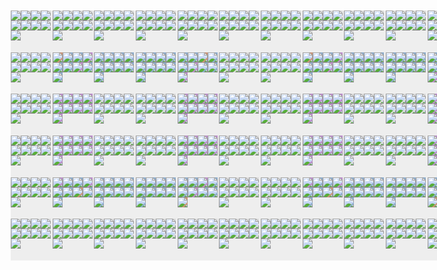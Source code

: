 
```{=html}
<div style="display:flex; flex-direction:row; justify-content: space-around; margin:50px;">
        <div style="display:flex; flex-direction:column; align-items:center;">
    <div style="
    width: 400px;
    aspect-ratio:1;
    margin: 0;
    margin-left:auto;
    margin-right:auto;
    grid-template-columns: 1fr 1fr 1fr 1fr 1fr 1fr ;
    display: grid;
    position:relative;
    background: #eee;" data-id="pushbox"><div class='bb' ><img src='res/tl.png' style='background: #ddd;' class='arrow atl ina' /><img src='res/tt.png' style='background: #ddd;' class='arrow att ina' /><img src='res/tr.png' style='background: #ddd;' class='arrow atr ina' /><img src='res/ll.png' style='background: #ddd;' class='arrow all ina' /><img src='res/dt.png' style='background: #ddd;' class='arrow adt ina' /><img src='res/rr.png' style='background: #ddd;' class='arrow arr ina' /><img src='res/bl.png' style='background: #ddd;' class='arrow abl ina' /><img src='res/bb.png' style='background: #ddd;' class='arrow abb ina' /><img src='res/br.png' style='background: #ddd;' class='arrow abr ina' /></div><div class='bb' ><img src='res/tl.png' style='background: #ddd;' class='arrow atl ina' /><img src='res/tt.png' style='background: #ddd;' class='arrow att ina' /><img src='res/tr.png' style='background: #ddd;' class='arrow atr ina' /><img src='res/ll.png' style='background: #ddd;' class='arrow all ina' /><img src='res/dt.png' style='background: #ddd;' class='arrow adt ina' /><img src='res/rr.png' style='background: #ddd;' class='arrow arr ina' /><img src='res/bl.png' style='background: #ddd;' class='arrow abl ina' /><img src='res/bb.png' style='background: #ddd;' class='arrow abb ina' /><img src='res/br.png' style='background: #ddd;' class='arrow abr ina' /></div><div class='bb' ><img src='res/tl.png' style='background: #ddd;' class='arrow atl ina' /><img src='res/tt.png' style='background: #ddd;' class='arrow att ina' /><img src='res/tr.png' style='background: #ddd;' class='arrow atr ina' /><img src='res/ll.png' style='background: #ddd;' class='arrow all ina' /><img src='res/dt.png' style='background: #ddd;' class='arrow adt ina' /><img src='res/rr.png' style='background: #ddd;' class='arrow arr ina' /><img src='res/bl.png' style='background: #ddd;' class='arrow abl ina' /><img src='res/bb.png' style='background: #ddd;' class='arrow abb ina' /><img src='res/br.png' style='background: #ddd;' class='arrow abr ina' /></div><div class='bb' ><img src='res/tl.png' style='background: #ddd;' class='arrow atl ina' /><img src='res/tt.png' style='background: #ddd;' class='arrow att ina' /><img src='res/tr.png' style='background: #ddd;' class='arrow atr ina' /><img src='res/ll.png' style='background: #ddd;' class='arrow all ina' /><img src='res/dt.png' style='background: #ddd;' class='arrow adt ina' /><img src='res/rr.png' style='background: #ddd;' class='arrow arr ina' /><img src='res/bl.png' style='background: #ddd;' class='arrow abl ina' /><img src='res/bb.png' style='background: #ddd;' class='arrow abb ina' /><img src='res/br.png' style='background: #ddd;' class='arrow abr ina' /></div><div class='bb' ><img src='res/tl.png' style='background: #ddd;' class='arrow atl ina' /><img src='res/tt.png' style='background: #ddd;' class='arrow att ina' /><img src='res/tr.png' style='background: #ddd;' class='arrow atr ina' /><img src='res/ll.png' style='background: #ddd;' class='arrow all ina' /><img src='res/dt.png' style='background: #ddd;' class='arrow adt ina' /><img src='res/rr.png' style='background: #ddd;' class='arrow arr ina' /><img src='res/bl.png' style='background: #ddd;' class='arrow abl ina' /><img src='res/bb.png' style='background: #ddd;' class='arrow abb ina' /><img src='res/br.png' style='background: #ddd;' class='arrow abr ina' /></div><div class='bb' ><img src='res/tl.png' style='background: #ddd;' class='arrow atl ina' /><img src='res/tt.png' style='background: #ddd;' class='arrow att ina' /><img src='res/tr.png' style='background: #ddd;' class='arrow atr ina' /><img src='res/ll.png' style='background: #ddd;' class='arrow all ina' /><img src='res/dt.png' style='background: #ddd;' class='arrow adt ina' /><img src='res/rr.png' style='background: #ddd;' class='arrow arr ina' /><img src='res/bl.png' style='background: #ddd;' class='arrow abl ina' /><img src='res/bb.png' style='background: #ddd;' class='arrow abb ina' /><img src='res/br.png' style='background: #ddd;' class='arrow abr ina' /></div><div class='bb' ><img src='res/tl.png' style='background: #ddd;' class='arrow atl ina' /><img src='res/tt.png' style='background: #ddd;' class='arrow att ina' /><img src='res/tr.png' style='background: #ddd;' class='arrow atr ina' /><img src='res/ll.png' style='background: #ddd;' class='arrow all ina' /><img src='res/dt.png' style='background: #ddd;' class='arrow adt ina' /><img src='res/rr.png' style='background: #ddd;' class='arrow arr ina' /><img src='res/bl.png' style='background: #ddd;' class='arrow abl ina' /><img src='res/bb.png' style='background: #ddd;' class='arrow abb ina' /><img src='res/br.png' style='background: #ddd;' class='arrow abr ina' /></div><div class='bb' ><img src='res/tl.png' style='background: #cc967a;' class='arrow atl ' data-id='tFalsetl1'/><img src='res/tt.png' style='background: #8fadcc;' class='arrow att ' data-id='tFalsett1'/><img src='res/tr.png' style='background: #8fadcc;' class='arrow atr ' data-id='tFalsetr1'/><img src='res/ll.png' style='background: #bd8fcc;' class='arrow all ' data-id='Falsell1'/><img src='res/dt.png' style='background: #8fadcc;' class='arrow adt ina' /><img src='res/rr.png' style='background: #8fadcc;' class='arrow arr ina' /><img src='res/bl.png' style='background: #bd8fcc;' class='arrow abl ' data-id='Falsebl1'/><img src='res/bb.png' style='background: #8fadcc;' class='arrow abb ina' /><img src='res/br.png' style='background: #8fadcc;' class='arrow abr ina' /></div><div class='bb' ><img src='res/tl.png' style='background: #8fadcc;' class='arrow atl ' data-id='tFalsetl2'/><img src='res/tt.png' style='background: #8fadcc;' class='arrow att ' data-id='tFalsett2'/><img src='res/tr.png' style='background: #8fadcc;' class='arrow atr ' data-id='tFalsetr2'/><img src='res/ll.png' style='background: #8fadcc;' class='arrow all ina' /><img src='res/dt.png' style='background: #8fadcc;' class='arrow adt ina' /><img src='res/rr.png' style='background: #8fadcc;' class='arrow arr ina' /><img src='res/bl.png' style='background: #8fadcc;' class='arrow abl ina' /><img src='res/bb.png' style='background: #8fadcc;' class='arrow abb ina' /><img src='res/br.png' style='background: #8fadcc;' class='arrow abr ina' /></div><div class='bb' ><img src='res/tl.png' style='background: #8fadcc;' class='arrow atl ' data-id='tFalsetl3'/><img src='res/tt.png' style='background: #8fadcc;' class='arrow att ' data-id='tFalsett3'/><img src='res/tr.png' style='background: #8fadcc;' class='arrow atr ' data-id='tFalsetr3'/><img src='res/ll.png' style='background: #8fadcc;' class='arrow all ina' /><img src='res/dt.png' style='background: #8fadcc;' class='arrow adt ina' /><img src='res/rr.png' style='background: #8fadcc;' class='arrow arr ina' /><img src='res/bl.png' style='background: #8fadcc;' class='arrow abl ina' /><img src='res/bb.png' style='background: #8fadcc;' class='arrow abb ina' /><img src='res/br.png' style='background: #8fadcc;' class='arrow abr ina' /></div><div class='bb' ><img src='res/tl.png' style='background: #8fadcc;' class='arrow atl ' data-id='tFalsetl4'/><img src='res/tt.png' style='background: #8fadcc;' class='arrow att ' data-id='tFalsett4'/><img src='res/tr.png' style='background: #cc967a;' class='arrow atr ' data-id='tFalsetr4'/><img src='res/ll.png' style='background: #8fadcc;' class='arrow all ina' /><img src='res/dt.png' style='background: #8fadcc;' class='arrow adt ina' /><img src='res/rr.png' style='background: #bd8fcc;' class='arrow arr ' data-id='Falserr1'/><img src='res/bl.png' style='background: #8fadcc;' class='arrow abl ina' /><img src='res/bb.png' style='background: #8fadcc;' class='arrow abb ina' /><img src='res/br.png' style='background: #bd8fcc;' class='arrow abr ' data-id='Falsebr1'/></div><div class='bb' ><img src='res/tl.png' style='background: #ddd;' class='arrow atl ina' /><img src='res/tt.png' style='background: #ddd;' class='arrow att ina' /><img src='res/tr.png' style='background: #ddd;' class='arrow atr ina' /><img src='res/ll.png' style='background: #ddd;' class='arrow all ina' /><img src='res/dt.png' style='background: #ddd;' class='arrow adt ina' /><img src='res/rr.png' style='background: #ddd;' class='arrow arr ina' /><img src='res/bl.png' style='background: #ddd;' class='arrow abl ina' /><img src='res/bb.png' style='background: #ddd;' class='arrow abb ina' /><img src='res/br.png' style='background: #ddd;' class='arrow abr ina' /></div><div class='bb' ><img src='res/tl.png' style='background: #ddd;' class='arrow atl ina' /><img src='res/tt.png' style='background: #ddd;' class='arrow att ina' /><img src='res/tr.png' style='background: #ddd;' class='arrow atr ina' /><img src='res/ll.png' style='background: #ddd;' class='arrow all ina' /><img src='res/dt.png' style='background: #ddd;' class='arrow adt ina' /><img src='res/rr.png' style='background: #ddd;' class='arrow arr ina' /><img src='res/bl.png' style='background: #ddd;' class='arrow abl ina' /><img src='res/bb.png' style='background: #ddd;' class='arrow abb ina' /><img src='res/br.png' style='background: #ddd;' class='arrow abr ina' /></div><div class='bb' ><img src='res/tl.png' style='background: #bd8fcc;' class='arrow atl ' data-id='Falsetl2'/><img src='res/tt.png' style='background: #bd8fcc;' class='arrow att ina' /><img src='res/tr.png' style='background: #bd8fcc;' class='arrow atr ina' /><img src='res/ll.png' style='background: #bd8fcc;' class='arrow all ' data-id='Falsell2'/><img src='res/dt.png' style='background: #bd8fcc;' class='arrow adt ina' /><img src='res/rr.png' style='background: #bd8fcc;' class='arrow arr ina' /><img src='res/bl.png' style='background: #bd8fcc;' class='arrow abl ' data-id='Falsebl2'/><img src='res/bb.png' style='background: #bd8fcc;' class='arrow abb ina' /><img src='res/br.png' style='background: #bd8fcc;' class='arrow abr ina' /></div><div class='bb' ><img src='res/tl.png' style='background: #ddd;' class='arrow atl ina' /><img src='res/tt.png' style='background: #ddd;' class='arrow att ina' /><img src='res/tr.png' style='background: #ddd;' class='arrow atr ina' /><img src='res/ll.png' style='background: #ddd;' class='arrow all ina' /><img src='res/dt.png' style='background: #ddd;' class='arrow adt ina' /><img src='res/rr.png' style='background: #ddd;' class='arrow arr ina' /><img src='res/bl.png' style='background: #ddd;' class='arrow abl ina' /><img src='res/bb.png' style='background: #ddd;' class='arrow abb ina' /><img src='res/br.png' style='background: #ddd;' class='arrow abr ina' /></div><div class='bb' ><img src='res/tl.png' style='background: #ddd;' class='arrow atl ina' /><img src='res/tt.png' style='background: #ddd;' class='arrow att ina' /><img src='res/tr.png' style='background: #ddd;' class='arrow atr ina' /><img src='res/ll.png' style='background: #ddd;' class='arrow all ina' /><img src='res/dt.png' style='background: #ddd;' class='arrow adt ina' /><img src='res/rr.png' style='background: #ddd;' class='arrow arr ina' /><img src='res/bl.png' style='background: #ddd;' class='arrow abl ina' /><img src='res/bb.png' style='background: #ddd;' class='arrow abb ina' /><img src='res/br.png' style='background: #ddd;' class='arrow abr ina' /></div><div class='bb' ><img src='res/tl.png' style='background: #bd8fcc;' class='arrow atl ina' /><img src='res/tt.png' style='background: #bd8fcc;' class='arrow att ina' /><img src='res/tr.png' style='background: #bd8fcc;' class='arrow atr ' data-id='Falsetr2'/><img src='res/ll.png' style='background: #bd8fcc;' class='arrow all ina' /><img src='res/dt.png' style='background: #bd8fcc;' class='arrow adt ina' /><img src='res/rr.png' style='background: #bd8fcc;' class='arrow arr ' data-id='Falserr2'/><img src='res/bl.png' style='background: #bd8fcc;' class='arrow abl ina' /><img src='res/bb.png' style='background: #bd8fcc;' class='arrow abb ina' /><img src='res/br.png' style='background: #bd8fcc;' class='arrow abr ' data-id='Falsebr2'/></div><div class='bb' ><img src='res/tl.png' style='background: #ddd;' class='arrow atl ina' /><img src='res/tt.png' style='background: #ddd;' class='arrow att ina' /><img src='res/tr.png' style='background: #ddd;' class='arrow atr ina' /><img src='res/ll.png' style='background: #ddd;' class='arrow all ina' /><img src='res/dt.png' style='background: #ddd;' class='arrow adt ina' /><img src='res/rr.png' style='background: #ddd;' class='arrow arr ina' /><img src='res/bl.png' style='background: #ddd;' class='arrow abl ina' /><img src='res/bb.png' style='background: #ddd;' class='arrow abb ina' /><img src='res/br.png' style='background: #ddd;' class='arrow abr ina' /></div><div class='bb' ><img src='res/tl.png' style='background: #ddd;' class='arrow atl ina' /><img src='res/tt.png' style='background: #ddd;' class='arrow att ina' /><img src='res/tr.png' style='background: #ddd;' class='arrow atr ina' /><img src='res/ll.png' style='background: #ddd;' class='arrow all ina' /><img src='res/dt.png' style='background: #ddd;' class='arrow adt ina' /><img src='res/rr.png' style='background: #ddd;' class='arrow arr ina' /><img src='res/bl.png' style='background: #ddd;' class='arrow abl ina' /><img src='res/bb.png' style='background: #ddd;' class='arrow abb ina' /><img src='res/br.png' style='background: #ddd;' class='arrow abr ina' /></div><div class='bb' ><img src='res/tl.png' style='background: #bd8fcc;' class='arrow atl ' data-id='Falsetl3'/><img src='res/tt.png' style='background: #bd8fcc;' class='arrow att ina' /><img src='res/tr.png' style='background: #bd8fcc;' class='arrow atr ina' /><img src='res/ll.png' style='background: #bd8fcc;' class='arrow all ' data-id='Falsell3'/><img src='res/dt.png' style='background: #bd8fcc;' class='arrow adt ina' /><img src='res/rr.png' style='background: #bd8fcc;' class='arrow arr ina' /><img src='res/bl.png' style='background: #bd8fcc;' class='arrow abl ' data-id='Falsebl3'/><img src='res/bb.png' style='background: #bd8fcc;' class='arrow abb ina' /><img src='res/br.png' style='background: #bd8fcc;' class='arrow abr ina' /></div><div class='bb' ><img src='res/tl.png' style='background: #ddd;' class='arrow atl ina' /><img src='res/tt.png' style='background: #ddd;' class='arrow att ina' /><img src='res/tr.png' style='background: #ddd;' class='arrow atr ina' /><img src='res/ll.png' style='background: #ddd;' class='arrow all ina' /><img src='res/dt.png' style='background: #ddd;' class='arrow adt ina' /><img src='res/rr.png' style='background: #ddd;' class='arrow arr ina' /><img src='res/bl.png' style='background: #ddd;' class='arrow abl ina' /><img src='res/bb.png' style='background: #ddd;' class='arrow abb ina' /><img src='res/br.png' style='background: #ddd;' class='arrow abr ina' /></div><div class='bb' ><img src='res/tl.png' style='background: #ddd;' class='arrow atl ina' /><img src='res/tt.png' style='background: #ddd;' class='arrow att ina' /><img src='res/tr.png' style='background: #ddd;' class='arrow atr ina' /><img src='res/ll.png' style='background: #ddd;' class='arrow all ina' /><img src='res/dt.png' style='background: #ddd;' class='arrow adt ina' /><img src='res/rr.png' style='background: #ddd;' class='arrow arr ina' /><img src='res/bl.png' style='background: #ddd;' class='arrow abl ina' /><img src='res/bb.png' style='background: #ddd;' class='arrow abb ina' /><img src='res/br.png' style='background: #ddd;' class='arrow abr ina' /></div><div class='bb' ><img src='res/tl.png' style='background: #bd8fcc;' class='arrow atl ina' /><img src='res/tt.png' style='background: #bd8fcc;' class='arrow att ina' /><img src='res/tr.png' style='background: #bd8fcc;' class='arrow atr ' data-id='Falsetr3'/><img src='res/ll.png' style='background: #bd8fcc;' class='arrow all ina' /><img src='res/dt.png' style='background: #bd8fcc;' class='arrow adt ina' /><img src='res/rr.png' style='background: #bd8fcc;' class='arrow arr ' data-id='Falserr3'/><img src='res/bl.png' style='background: #bd8fcc;' class='arrow abl ina' /><img src='res/bb.png' style='background: #bd8fcc;' class='arrow abb ina' /><img src='res/br.png' style='background: #bd8fcc;' class='arrow abr ' data-id='Falsebr3'/></div><div class='bb' ><img src='res/tl.png' style='background: #ddd;' class='arrow atl ina' /><img src='res/tt.png' style='background: #ddd;' class='arrow att ina' /><img src='res/tr.png' style='background: #ddd;' class='arrow atr ina' /><img src='res/ll.png' style='background: #ddd;' class='arrow all ina' /><img src='res/dt.png' style='background: #ddd;' class='arrow adt ina' /><img src='res/rr.png' style='background: #ddd;' class='arrow arr ina' /><img src='res/bl.png' style='background: #ddd;' class='arrow abl ina' /><img src='res/bb.png' style='background: #ddd;' class='arrow abb ina' /><img src='res/br.png' style='background: #ddd;' class='arrow abr ina' /></div><div class='bb' ><img src='res/tl.png' style='background: #ddd;' class='arrow atl ina' /><img src='res/tt.png' style='background: #ddd;' class='arrow att ina' /><img src='res/tr.png' style='background: #ddd;' class='arrow atr ina' /><img src='res/ll.png' style='background: #ddd;' class='arrow all ina' /><img src='res/dt.png' style='background: #ddd;' class='arrow adt ina' /><img src='res/rr.png' style='background: #ddd;' class='arrow arr ina' /><img src='res/bl.png' style='background: #ddd;' class='arrow abl ina' /><img src='res/bb.png' style='background: #ddd;' class='arrow abb ina' /><img src='res/br.png' style='background: #ddd;' class='arrow abr ina' /></div><div class='bb' ><img src='res/tl.png' style='background: #bd8fcc;' class='arrow atl ' data-id='Falsetl4'/><img src='res/tt.png' style='background: #8fadcc;' class='arrow att ina' /><img src='res/tr.png' style='background: #8fadcc;' class='arrow atr ina' /><img src='res/ll.png' style='background: #bd8fcc;' class='arrow all ' data-id='Falsell4'/><img src='res/dt.png' style='background: #8fadcc;' class='arrow adt ina' /><img src='res/rr.png' style='background: #8fadcc;' class='arrow arr ina' /><img src='res/bl.png' style='background: #cc967a;' class='arrow abl ' data-id='bFalsebl1'/><img src='res/bb.png' style='background: #8fadcc;' class='arrow abb ' data-id='bFalsebb1'/><img src='res/br.png' style='background: #8fadcc;' class='arrow abr ' data-id='bFalsebr1'/></div><div class='bb' ><img src='res/tl.png' style='background: #8fadcc;' class='arrow atl ina' /><img src='res/tt.png' style='background: #8fadcc;' class='arrow att ina' /><img src='res/tr.png' style='background: #8fadcc;' class='arrow atr ina' /><img src='res/ll.png' style='background: #8fadcc;' class='arrow all ina' /><img src='res/dt.png' style='background: #8fadcc;' class='arrow adt ina' /><img src='res/rr.png' style='background: #8fadcc;' class='arrow arr ina' /><img src='res/bl.png' style='background: #8fadcc;' class='arrow abl ' data-id='bFalsebl2'/><img src='res/bb.png' style='background: #8fadcc;' class='arrow abb ' data-id='bFalsebb2'/><img src='res/br.png' style='background: #8fadcc;' class='arrow abr ' data-id='bFalsebr2'/></div><div class='bb' ><img src='res/tl.png' style='background: #8fadcc;' class='arrow atl ina' /><img src='res/tt.png' style='background: #8fadcc;' class='arrow att ina' /><img src='res/tr.png' style='background: #8fadcc;' class='arrow atr ina' /><img src='res/ll.png' style='background: #8fadcc;' class='arrow all ina' /><img src='res/dt.png' style='background: #8fadcc;' class='arrow adt ina' /><img src='res/rr.png' style='background: #8fadcc;' class='arrow arr ina' /><img src='res/bl.png' style='background: #8fadcc;' class='arrow abl ' data-id='bFalsebl3'/><img src='res/bb.png' style='background: #8fadcc;' class='arrow abb ' data-id='bFalsebb3'/><img src='res/br.png' style='background: #8fadcc;' class='arrow abr ' data-id='bFalsebr3'/></div><div class='bb' ><img src='res/tl.png' style='background: #8fadcc;' class='arrow atl ina' /><img src='res/tt.png' style='background: #8fadcc;' class='arrow att ina' /><img src='res/tr.png' style='background: #bd8fcc;' class='arrow atr ' data-id='Falsetr4'/><img src='res/ll.png' style='background: #8fadcc;' class='arrow all ina' /><img src='res/dt.png' style='background: #8fadcc;' class='arrow adt ina' /><img src='res/rr.png' style='background: #bd8fcc;' class='arrow arr ' data-id='Falserr4'/><img src='res/bl.png' style='background: #8fadcc;' class='arrow abl ' data-id='bFalsebl4'/><img src='res/bb.png' style='background: #8fadcc;' class='arrow abb ' data-id='bFalsebb4'/><img src='res/br.png' style='background: #cc967a;' class='arrow abr ' data-id='bFalsebr4'/></div><div class='bb' ><img src='res/tl.png' style='background: #ddd;' class='arrow atl ina' /><img src='res/tt.png' style='background: #ddd;' class='arrow att ina' /><img src='res/tr.png' style='background: #ddd;' class='arrow atr ina' /><img src='res/ll.png' style='background: #ddd;' class='arrow all ina' /><img src='res/dt.png' style='background: #ddd;' class='arrow adt ina' /><img src='res/rr.png' style='background: #ddd;' class='arrow arr ina' /><img src='res/bl.png' style='background: #ddd;' class='arrow abl ina' /><img src='res/bb.png' style='background: #ddd;' class='arrow abb ina' /><img src='res/br.png' style='background: #ddd;' class='arrow abr ina' /></div><div class='bb' ><img src='res/tl.png' style='background: #ddd;' class='arrow atl ina' /><img src='res/tt.png' style='background: #ddd;' class='arrow att ina' /><img src='res/tr.png' style='background: #ddd;' class='arrow atr ina' /><img src='res/ll.png' style='background: #ddd;' class='arrow all ina' /><img src='res/dt.png' style='background: #ddd;' class='arrow adt ina' /><img src='res/rr.png' style='background: #ddd;' class='arrow arr ina' /><img src='res/bl.png' style='background: #ddd;' class='arrow abl ina' /><img src='res/bb.png' style='background: #ddd;' class='arrow abb ina' /><img src='res/br.png' style='background: #ddd;' class='arrow abr ina' /></div><div class='bb' ><img src='res/tl.png' style='background: #ddd;' class='arrow atl ina' /><img src='res/tt.png' style='background: #ddd;' class='arrow att ina' /><img src='res/tr.png' style='background: #ddd;' class='arrow atr ina' /><img src='res/ll.png' style='background: #ddd;' class='arrow all ina' /><img src='res/dt.png' style='background: #ddd;' class='arrow adt ina' /><img src='res/rr.png' style='background: #ddd;' class='arrow arr ina' /><img src='res/bl.png' style='background: #ddd;' class='arrow abl ina' /><img src='res/bb.png' style='background: #ddd;' class='arrow abb ina' /><img src='res/br.png' style='background: #ddd;' class='arrow abr ina' /></div><div class='bb' ><img src='res/tl.png' style='background: #ddd;' class='arrow atl ina' /><img src='res/tt.png' style='background: #ddd;' class='arrow att ina' /><img src='res/tr.png' style='background: #ddd;' class='arrow atr ina' /><img src='res/ll.png' style='background: #ddd;' class='arrow all ina' /><img src='res/dt.png' style='background: #ddd;' class='arrow adt ina' /><img src='res/rr.png' style='background: #ddd;' class='arrow arr ina' /><img src='res/bl.png' style='background: #ddd;' class='arrow abl ina' /><img src='res/bb.png' style='background: #ddd;' class='arrow abb ina' /><img src='res/br.png' style='background: #ddd;' class='arrow abr ina' /></div><div class='bb' ><img src='res/tl.png' style='background: #ddd;' class='arrow atl ina' /><img src='res/tt.png' style='background: #ddd;' class='arrow att ina' /><img src='res/tr.png' style='background: #ddd;' class='arrow atr ina' /><img src='res/ll.png' style='background: #ddd;' class='arrow all ina' /><img src='res/dt.png' style='background: #ddd;' class='arrow adt ina' /><img src='res/rr.png' style='background: #ddd;' class='arrow arr ina' /><img src='res/bl.png' style='background: #ddd;' class='arrow abl ina' /><img src='res/bb.png' style='background: #ddd;' class='arrow abb ina' /><img src='res/br.png' style='background: #ddd;' class='arrow abr ina' /></div><div class='bb' ><img src='res/tl.png' style='background: #ddd;' class='arrow atl ina' /><img src='res/tt.png' style='background: #ddd;' class='arrow att ina' /><img src='res/tr.png' style='background: #ddd;' class='arrow atr ina' /><img src='res/ll.png' style='background: #ddd;' class='arrow all ina' /><img src='res/dt.png' style='background: #ddd;' class='arrow adt ina' /><img src='res/rr.png' style='background: #ddd;' class='arrow arr ina' /><img src='res/bl.png' style='background: #ddd;' class='arrow abl ina' /><img src='res/bb.png' style='background: #ddd;' class='arrow abb ina' /><img src='res/br.png' style='background: #ddd;' class='arrow abr ina' /></div><div class='bb' ><img src='res/tl.png' style='background: #ddd;' class='arrow atl ina' /><img src='res/tt.png' style='background: #ddd;' class='arrow att ina' /><img src='res/tr.png' style='background: #ddd;' class='arrow atr ina' /><img src='res/ll.png' style='background: #ddd;' class='arrow all ina' /><img src='res/dt.png' style='background: #ddd;' class='arrow adt ina' /><img src='res/rr.png' style='background: #ddd;' class='arrow arr ina' /><img src='res/bl.png' style='background: #ddd;' class='arrow abl ina' /><img src='res/bb.png' style='background: #ddd;' class='arrow abb ina' /><img src='res/br.png' style='background: #ddd;' class='arrow abr ina' /></div>
    </div>
</div><div style="display:flex; flex-direction:column; align-items:center;">
    <div style="
    width: 400px;
    aspect-ratio:1;
    margin: 0;
    margin-left:auto;
    margin-right:auto;
    grid-template-columns: 1fr 1fr 1fr 1fr 1fr 1fr ;
    display: grid;
    position:relative;
    background: #eee;" data-id="pushbox"><div class='bb' ><img src='res/tl.png' style='background: #ddd;' class='arrow atl ina' /><img src='res/tt.png' style='background: #ddd;' class='arrow att ina' /><img src='res/tr.png' style='background: #ddd;' class='arrow atr ina' /><img src='res/ll.png' style='background: #ddd;' class='arrow all ina' /><img src='res/dt.png' style='background: #ddd;' class='arrow adt ina' /><img src='res/rr.png' style='background: #ddd;' class='arrow arr ina' /><img src='res/bl.png' style='background: #ddd;' class='arrow abl ina' /><img src='res/bb.png' style='background: #ddd;' class='arrow abb ina' /><img src='res/br.png' style='background: #ddd;' class='arrow abr ina' /></div><div class='bb' ><img src='res/tl.png' style='background: #ddd;' class='arrow atl ina' /><img src='res/tt.png' style='background: #ddd;' class='arrow att ina' /><img src='res/tr.png' style='background: #ddd;' class='arrow atr ina' /><img src='res/ll.png' style='background: #ddd;' class='arrow all ina' /><img src='res/dt.png' style='background: #ddd;' class='arrow adt ina' /><img src='res/rr.png' style='background: #ddd;' class='arrow arr ina' /><img src='res/bl.png' style='background: #ddd;' class='arrow abl ina' /><img src='res/bb.png' style='background: #ddd;' class='arrow abb ina' /><img src='res/br.png' style='background: #ddd;' class='arrow abr ina' /></div><div class='bb' ><img src='res/tl.png' style='background: #ddd;' class='arrow atl ina' /><img src='res/tt.png' style='background: #ddd;' class='arrow att ina' /><img src='res/tr.png' style='background: #ddd;' class='arrow atr ina' /><img src='res/ll.png' style='background: #ddd;' class='arrow all ina' /><img src='res/dt.png' style='background: #ddd;' class='arrow adt ina' /><img src='res/rr.png' style='background: #ddd;' class='arrow arr ina' /><img src='res/bl.png' style='background: #ddd;' class='arrow abl ina' /><img src='res/bb.png' style='background: #ddd;' class='arrow abb ina' /><img src='res/br.png' style='background: #ddd;' class='arrow abr ina' /></div><div class='bb' ><img src='res/tl.png' style='background: #ddd;' class='arrow atl ina' /><img src='res/tt.png' style='background: #ddd;' class='arrow att ina' /><img src='res/tr.png' style='background: #ddd;' class='arrow atr ina' /><img src='res/ll.png' style='background: #ddd;' class='arrow all ina' /><img src='res/dt.png' style='background: #ddd;' class='arrow adt ina' /><img src='res/rr.png' style='background: #ddd;' class='arrow arr ina' /><img src='res/bl.png' style='background: #ddd;' class='arrow abl ina' /><img src='res/bb.png' style='background: #ddd;' class='arrow abb ina' /><img src='res/br.png' style='background: #ddd;' class='arrow abr ina' /></div><div class='bb' ><img src='res/tl.png' style='background: #ddd;' class='arrow atl ina' /><img src='res/tt.png' style='background: #ddd;' class='arrow att ina' /><img src='res/tr.png' style='background: #ddd;' class='arrow atr ina' /><img src='res/ll.png' style='background: #ddd;' class='arrow all ina' /><img src='res/dt.png' style='background: #ddd;' class='arrow adt ina' /><img src='res/rr.png' style='background: #ddd;' class='arrow arr ina' /><img src='res/bl.png' style='background: #ddd;' class='arrow abl ina' /><img src='res/bb.png' style='background: #ddd;' class='arrow abb ina' /><img src='res/br.png' style='background: #ddd;' class='arrow abr ina' /></div><div class='bb' ><img src='res/tl.png' style='background: #ddd;' class='arrow atl ina' /><img src='res/tt.png' style='background: #ddd;' class='arrow att ina' /><img src='res/tr.png' style='background: #ddd;' class='arrow atr ina' /><img src='res/ll.png' style='background: #ddd;' class='arrow all ina' /><img src='res/dt.png' style='background: #ddd;' class='arrow adt ina' /><img src='res/rr.png' style='background: #ddd;' class='arrow arr ina' /><img src='res/bl.png' style='background: #ddd;' class='arrow abl ina' /><img src='res/bb.png' style='background: #ddd;' class='arrow abb ina' /><img src='res/br.png' style='background: #ddd;' class='arrow abr ina' /></div><div class='bb' ><img src='res/tl.png' style='background: #ddd;' class='arrow atl ina' /><img src='res/tt.png' style='background: #ddd;' class='arrow att ina' /><img src='res/tr.png' style='background: #ddd;' class='arrow atr ina' /><img src='res/ll.png' style='background: #ddd;' class='arrow all ina' /><img src='res/dt.png' style='background: #ddd;' class='arrow adt ina' /><img src='res/rr.png' style='background: #ddd;' class='arrow arr ina' /><img src='res/bl.png' style='background: #ddd;' class='arrow abl ina' /><img src='res/bb.png' style='background: #ddd;' class='arrow abb ina' /><img src='res/br.png' style='background: #ddd;' class='arrow abr ina' /></div><div class='bb' ><img src='res/tl.png' style='background: #cc967a;' class='arrow atl ' data-id='tTruetl1'/><img src='res/tt.png' style='background: #8fadcc;' class='arrow att ' data-id='tTruett1'/><img src='res/tr.png' style='background: #8fadcc;' class='arrow atr ' data-id='tTruetr1'/><img src='res/ll.png' style='background: #bd8fcc;' class='arrow all ' data-id='Truell1'/><img src='res/dt.png' style='background: #8fadcc;' class='arrow adt ina' /><img src='res/rr.png' style='background: #8fadcc;' class='arrow arr ina' /><img src='res/bl.png' style='background: #bd8fcc;' class='arrow abl ' data-id='Truebl1'/><img src='res/bb.png' style='background: #8fadcc;' class='arrow abb ina' /><img src='res/br.png' style='background: #8fadcc;' class='arrow abr ina' /></div><div class='bb' ><img src='res/tl.png' style='background: #8fadcc;' class='arrow atl ' data-id='tTruetl2'/><img src='res/tt.png' style='background: #8fadcc;' class='arrow att ' data-id='tTruett2'/><img src='res/tr.png' style='background: #8fadcc;' class='arrow atr ' data-id='tTruetr2'/><img src='res/ll.png' style='background: #8fadcc;' class='arrow all ina' /><img src='res/dt.png' style='background: #8fadcc;' class='arrow adt ina' /><img src='res/rr.png' style='background: #8fadcc;' class='arrow arr ina' /><img src='res/bl.png' style='background: #8fadcc;' class='arrow abl ina' /><img src='res/bb.png' style='background: #8fadcc;' class='arrow abb ina' /><img src='res/br.png' style='background: #8fadcc;' class='arrow abr ina' /></div><div class='bb' ><img src='res/tl.png' style='background: #8fadcc;' class='arrow atl ' data-id='tTruetl3'/><img src='res/tt.png' style='background: #8fadcc;' class='arrow att ' data-id='tTruett3'/><img src='res/tr.png' style='background: #8fadcc;' class='arrow atr ' data-id='tTruetr3'/><img src='res/ll.png' style='background: #8fadcc;' class='arrow all ina' /><img src='res/dt.png' style='background: #8fadcc;' class='arrow adt ina' /><img src='res/rr.png' style='background: #8fadcc;' class='arrow arr ina' /><img src='res/bl.png' style='background: #8fadcc;' class='arrow abl ina' /><img src='res/bb.png' style='background: #8fadcc;' class='arrow abb ina' /><img src='res/br.png' style='background: #8fadcc;' class='arrow abr ina' /></div><div class='bb' ><img src='res/tl.png' style='background: #8fadcc;' class='arrow atl ' data-id='tTruetl4'/><img src='res/tt.png' style='background: #8fadcc;' class='arrow att ' data-id='tTruett4'/><img src='res/tr.png' style='background: #cc967a;' class='arrow atr ' data-id='tTruetr4'/><img src='res/ll.png' style='background: #8fadcc;' class='arrow all ina' /><img src='res/dt.png' style='background: #8fadcc;' class='arrow adt ina' /><img src='res/rr.png' style='background: #bd8fcc;' class='arrow arr ' data-id='Truerr1'/><img src='res/bl.png' style='background: #8fadcc;' class='arrow abl ina' /><img src='res/bb.png' style='background: #8fadcc;' class='arrow abb ina' /><img src='res/br.png' style='background: #bd8fcc;' class='arrow abr ' data-id='Truebr1'/></div><div class='bb' ><img src='res/tl.png' style='background: #ddd;' class='arrow atl ina' /><img src='res/tt.png' style='background: #ddd;' class='arrow att ina' /><img src='res/tr.png' style='background: #ddd;' class='arrow atr ina' /><img src='res/ll.png' style='background: #ddd;' class='arrow all ina' /><img src='res/dt.png' style='background: #ddd;' class='arrow adt ina' /><img src='res/rr.png' style='background: #ddd;' class='arrow arr ina' /><img src='res/bl.png' style='background: #ddd;' class='arrow abl ina' /><img src='res/bb.png' style='background: #ddd;' class='arrow abb ina' /><img src='res/br.png' style='background: #ddd;' class='arrow abr ina' /></div><div class='bb' ><img src='res/tl.png' style='background: #ddd;' class='arrow atl ina' /><img src='res/tt.png' style='background: #ddd;' class='arrow att ina' /><img src='res/tr.png' style='background: #ddd;' class='arrow atr ina' /><img src='res/ll.png' style='background: #ddd;' class='arrow all ina' /><img src='res/dt.png' style='background: #ddd;' class='arrow adt ina' /><img src='res/rr.png' style='background: #ddd;' class='arrow arr ina' /><img src='res/bl.png' style='background: #ddd;' class='arrow abl ina' /><img src='res/bb.png' style='background: #ddd;' class='arrow abb ina' /><img src='res/br.png' style='background: #ddd;' class='arrow abr ina' /></div><div class='bb' ><img src='res/tl.png' style='background: #bd8fcc;' class='arrow atl ' data-id='Truetl2'/><img src='res/tt.png' style='background: #bd8fcc;' class='arrow att ina' /><img src='res/tr.png' style='background: #bd8fcc;' class='arrow atr ina' /><img src='res/ll.png' style='background: #bd8fcc;' class='arrow all ' data-id='Truell2'/><img src='res/dt.png' style='background: #bd8fcc;' class='arrow adt ina' /><img src='res/rr.png' style='background: #bd8fcc;' class='arrow arr ina' /><img src='res/bl.png' style='background: #bd8fcc;' class='arrow abl ' data-id='Truebl2'/><img src='res/bb.png' style='background: #bd8fcc;' class='arrow abb ina' /><img src='res/br.png' style='background: #bd8fcc;' class='arrow abr ina' /></div><div class='bb' ><img src='res/tl.png' style='background: #ddd;' class='arrow atl ina' /><img src='res/tt.png' style='background: #ddd;' class='arrow att ina' /><img src='res/tr.png' style='background: #ddd;' class='arrow atr ina' /><img src='res/ll.png' style='background: #ddd;' class='arrow all ina' /><img src='res/dt.png' style='background: #ddd;' class='arrow adt ina' /><img src='res/rr.png' style='background: #ddd;' class='arrow arr ina' /><img src='res/bl.png' style='background: #ddd;' class='arrow abl ina' /><img src='res/bb.png' style='background: #ddd;' class='arrow abb ina' /><img src='res/br.png' style='background: #ddd;' class='arrow abr ina' /></div><div class='bb' ><img src='res/tl.png' style='background: #ddd;' class='arrow atl ina' /><img src='res/tt.png' style='background: #ddd;' class='arrow att ina' /><img src='res/tr.png' style='background: #ddd;' class='arrow atr ina' /><img src='res/ll.png' style='background: #ddd;' class='arrow all ina' /><img src='res/dt.png' style='background: #ddd;' class='arrow adt ina' /><img src='res/rr.png' style='background: #ddd;' class='arrow arr ina' /><img src='res/bl.png' style='background: #ddd;' class='arrow abl ina' /><img src='res/bb.png' style='background: #ddd;' class='arrow abb ina' /><img src='res/br.png' style='background: #ddd;' class='arrow abr ina' /></div><div class='bb' ><img src='res/tl.png' style='background: #bd8fcc;' class='arrow atl ina' /><img src='res/tt.png' style='background: #bd8fcc;' class='arrow att ina' /><img src='res/tr.png' style='background: #bd8fcc;' class='arrow atr ' data-id='Truetr2'/><img src='res/ll.png' style='background: #bd8fcc;' class='arrow all ina' /><img src='res/dt.png' style='background: #bd8fcc;' class='arrow adt ina' /><img src='res/rr.png' style='background: #bd8fcc;' class='arrow arr ' data-id='Truerr2'/><img src='res/bl.png' style='background: #bd8fcc;' class='arrow abl ina' /><img src='res/bb.png' style='background: #bd8fcc;' class='arrow abb ina' /><img src='res/br.png' style='background: #bd8fcc;' class='arrow abr ' data-id='Truebr2'/></div><div class='bb' ><img src='res/tl.png' style='background: #ddd;' class='arrow atl ina' /><img src='res/tt.png' style='background: #ddd;' class='arrow att ina' /><img src='res/tr.png' style='background: #ddd;' class='arrow atr ina' /><img src='res/ll.png' style='background: #ddd;' class='arrow all ina' /><img src='res/dt.png' style='background: #ddd;' class='arrow adt ina' /><img src='res/rr.png' style='background: #ddd;' class='arrow arr ina' /><img src='res/bl.png' style='background: #ddd;' class='arrow abl ina' /><img src='res/bb.png' style='background: #ddd;' class='arrow abb ina' /><img src='res/br.png' style='background: #ddd;' class='arrow abr ina' /></div><div class='bb' ><img src='res/tl.png' style='background: #ddd;' class='arrow atl ina' /><img src='res/tt.png' style='background: #ddd;' class='arrow att ina' /><img src='res/tr.png' style='background: #ddd;' class='arrow atr ina' /><img src='res/ll.png' style='background: #ddd;' class='arrow all ina' /><img src='res/dt.png' style='background: #ddd;' class='arrow adt ina' /><img src='res/rr.png' style='background: #ddd;' class='arrow arr ina' /><img src='res/bl.png' style='background: #ddd;' class='arrow abl ina' /><img src='res/bb.png' style='background: #ddd;' class='arrow abb ina' /><img src='res/br.png' style='background: #ddd;' class='arrow abr ina' /></div><div class='bb' ><img src='res/tl.png' style='background: #bd8fcc;' class='arrow atl ' data-id='Truetl3'/><img src='res/tt.png' style='background: #bd8fcc;' class='arrow att ina' /><img src='res/tr.png' style='background: #bd8fcc;' class='arrow atr ina' /><img src='res/ll.png' style='background: #bd8fcc;' class='arrow all ' data-id='Truell3'/><img src='res/dt.png' style='background: #bd8fcc;' class='arrow adt ina' /><img src='res/rr.png' style='background: #bd8fcc;' class='arrow arr ina' /><img src='res/bl.png' style='background: #bd8fcc;' class='arrow abl ' data-id='Truebl3'/><img src='res/bb.png' style='background: #bd8fcc;' class='arrow abb ina' /><img src='res/br.png' style='background: #bd8fcc;' class='arrow abr ina' /></div><div class='bb' ><img src='res/tl.png' style='background: #ddd;' class='arrow atl ina' /><img src='res/tt.png' style='background: #ddd;' class='arrow att ina' /><img src='res/tr.png' style='background: #ddd;' class='arrow atr ina' /><img src='res/ll.png' style='background: #ddd;' class='arrow all ina' /><img src='res/dt.png' style='background: #ddd;' class='arrow adt ina' /><img src='res/rr.png' style='background: #ddd;' class='arrow arr ina' /><img src='res/bl.png' style='background: #ddd;' class='arrow abl ina' /><img src='res/bb.png' style='background: #ddd;' class='arrow abb ina' /><img src='res/br.png' style='background: #ddd;' class='arrow abr ina' /></div><div class='bb' ><img src='res/tl.png' style='background: #ddd;' class='arrow atl ina' /><img src='res/tt.png' style='background: #ddd;' class='arrow att ina' /><img src='res/tr.png' style='background: #ddd;' class='arrow atr ina' /><img src='res/ll.png' style='background: #ddd;' class='arrow all ina' /><img src='res/dt.png' style='background: #ddd;' class='arrow adt ina' /><img src='res/rr.png' style='background: #ddd;' class='arrow arr ina' /><img src='res/bl.png' style='background: #ddd;' class='arrow abl ina' /><img src='res/bb.png' style='background: #ddd;' class='arrow abb ina' /><img src='res/br.png' style='background: #ddd;' class='arrow abr ina' /></div><div class='bb' ><img src='res/tl.png' style='background: #bd8fcc;' class='arrow atl ina' /><img src='res/tt.png' style='background: #bd8fcc;' class='arrow att ina' /><img src='res/tr.png' style='background: #bd8fcc;' class='arrow atr ' data-id='Truetr3'/><img src='res/ll.png' style='background: #bd8fcc;' class='arrow all ina' /><img src='res/dt.png' style='background: #bd8fcc;' class='arrow adt ina' /><img src='res/rr.png' style='background: #bd8fcc;' class='arrow arr ' data-id='Truerr3'/><img src='res/bl.png' style='background: #bd8fcc;' class='arrow abl ina' /><img src='res/bb.png' style='background: #bd8fcc;' class='arrow abb ina' /><img src='res/br.png' style='background: #bd8fcc;' class='arrow abr ' data-id='Truebr3'/></div><div class='bb' ><img src='res/tl.png' style='background: #ddd;' class='arrow atl ina' /><img src='res/tt.png' style='background: #ddd;' class='arrow att ina' /><img src='res/tr.png' style='background: #ddd;' class='arrow atr ina' /><img src='res/ll.png' style='background: #ddd;' class='arrow all ina' /><img src='res/dt.png' style='background: #ddd;' class='arrow adt ina' /><img src='res/rr.png' style='background: #ddd;' class='arrow arr ina' /><img src='res/bl.png' style='background: #ddd;' class='arrow abl ina' /><img src='res/bb.png' style='background: #ddd;' class='arrow abb ina' /><img src='res/br.png' style='background: #ddd;' class='arrow abr ina' /></div><div class='bb' ><img src='res/tl.png' style='background: #ddd;' class='arrow atl ina' /><img src='res/tt.png' style='background: #ddd;' class='arrow att ina' /><img src='res/tr.png' style='background: #ddd;' class='arrow atr ina' /><img src='res/ll.png' style='background: #ddd;' class='arrow all ina' /><img src='res/dt.png' style='background: #ddd;' class='arrow adt ina' /><img src='res/rr.png' style='background: #ddd;' class='arrow arr ina' /><img src='res/bl.png' style='background: #ddd;' class='arrow abl ina' /><img src='res/bb.png' style='background: #ddd;' class='arrow abb ina' /><img src='res/br.png' style='background: #ddd;' class='arrow abr ina' /></div><div class='bb' ><img src='res/tl.png' style='background: #bd8fcc;' class='arrow atl ' data-id='Truetl4'/><img src='res/tt.png' style='background: #8fadcc;' class='arrow att ina' /><img src='res/tr.png' style='background: #8fadcc;' class='arrow atr ina' /><img src='res/ll.png' style='background: #bd8fcc;' class='arrow all ' data-id='Truell4'/><img src='res/dt.png' style='background: #8fadcc;' class='arrow adt ina' /><img src='res/rr.png' style='background: #8fadcc;' class='arrow arr ina' /><img src='res/bl.png' style='background: #cc967a;' class='arrow abl ' data-id='bTruebl1'/><img src='res/bb.png' style='background: #8fadcc;' class='arrow abb ' data-id='bTruebb1'/><img src='res/br.png' style='background: #8fadcc;' class='arrow abr ' data-id='bTruebr1'/></div><div class='bb' ><img src='res/tl.png' style='background: #8fadcc;' class='arrow atl ina' /><img src='res/tt.png' style='background: #8fadcc;' class='arrow att ina' /><img src='res/tr.png' style='background: #8fadcc;' class='arrow atr ina' /><img src='res/ll.png' style='background: #8fadcc;' class='arrow all ina' /><img src='res/dt.png' style='background: #8fadcc;' class='arrow adt ina' /><img src='res/rr.png' style='background: #8fadcc;' class='arrow arr ina' /><img src='res/bl.png' style='background: #8fadcc;' class='arrow abl ' data-id='bTruebl2'/><img src='res/bb.png' style='background: #8fadcc;' class='arrow abb ' data-id='bTruebb2'/><img src='res/br.png' style='background: #8fadcc;' class='arrow abr ' data-id='bTruebr2'/></div><div class='bb' ><img src='res/tl.png' style='background: #8fadcc;' class='arrow atl ina' /><img src='res/tt.png' style='background: #8fadcc;' class='arrow att ina' /><img src='res/tr.png' style='background: #8fadcc;' class='arrow atr ina' /><img src='res/ll.png' style='background: #8fadcc;' class='arrow all ina' /><img src='res/dt.png' style='background: #8fadcc;' class='arrow adt ina' /><img src='res/rr.png' style='background: #8fadcc;' class='arrow arr ina' /><img src='res/bl.png' style='background: #8fadcc;' class='arrow abl ' data-id='bTruebl3'/><img src='res/bb.png' style='background: #8fadcc;' class='arrow abb ' data-id='bTruebb3'/><img src='res/br.png' style='background: #8fadcc;' class='arrow abr ' data-id='bTruebr3'/></div><div class='bb' ><img src='res/tl.png' style='background: #8fadcc;' class='arrow atl ina' /><img src='res/tt.png' style='background: #8fadcc;' class='arrow att ina' /><img src='res/tr.png' style='background: #bd8fcc;' class='arrow atr ' data-id='Truetr4'/><img src='res/ll.png' style='background: #8fadcc;' class='arrow all ina' /><img src='res/dt.png' style='background: #8fadcc;' class='arrow adt ina' /><img src='res/rr.png' style='background: #bd8fcc;' class='arrow arr ' data-id='Truerr4'/><img src='res/bl.png' style='background: #8fadcc;' class='arrow abl ' data-id='bTruebl4'/><img src='res/bb.png' style='background: #8fadcc;' class='arrow abb ' data-id='bTruebb4'/><img src='res/br.png' style='background: #cc967a;' class='arrow abr ' data-id='bTruebr4'/></div><div class='bb' ><img src='res/tl.png' style='background: #ddd;' class='arrow atl ina' /><img src='res/tt.png' style='background: #ddd;' class='arrow att ina' /><img src='res/tr.png' style='background: #ddd;' class='arrow atr ina' /><img src='res/ll.png' style='background: #ddd;' class='arrow all ina' /><img src='res/dt.png' style='background: #ddd;' class='arrow adt ina' /><img src='res/rr.png' style='background: #ddd;' class='arrow arr ina' /><img src='res/bl.png' style='background: #ddd;' class='arrow abl ina' /><img src='res/bb.png' style='background: #ddd;' class='arrow abb ina' /><img src='res/br.png' style='background: #ddd;' class='arrow abr ina' /></div><div class='bb' ><img src='res/tl.png' style='background: #ddd;' class='arrow atl ina' /><img src='res/tt.png' style='background: #ddd;' class='arrow att ina' /><img src='res/tr.png' style='background: #ddd;' class='arrow atr ina' /><img src='res/ll.png' style='background: #ddd;' class='arrow all ina' /><img src='res/dt.png' style='background: #ddd;' class='arrow adt ina' /><img src='res/rr.png' style='background: #ddd;' class='arrow arr ina' /><img src='res/bl.png' style='background: #ddd;' class='arrow abl ina' /><img src='res/bb.png' style='background: #ddd;' class='arrow abb ina' /><img src='res/br.png' style='background: #ddd;' class='arrow abr ina' /></div><div class='bb' ><img src='res/tl.png' style='background: #ddd;' class='arrow atl ina' /><img src='res/tt.png' style='background: #ddd;' class='arrow att ina' /><img src='res/tr.png' style='background: #ddd;' class='arrow atr ina' /><img src='res/ll.png' style='background: #ddd;' class='arrow all ina' /><img src='res/dt.png' style='background: #ddd;' class='arrow adt ina' /><img src='res/rr.png' style='background: #ddd;' class='arrow arr ina' /><img src='res/bl.png' style='background: #ddd;' class='arrow abl ina' /><img src='res/bb.png' style='background: #ddd;' class='arrow abb ina' /><img src='res/br.png' style='background: #ddd;' class='arrow abr ina' /></div><div class='bb' ><img src='res/tl.png' style='background: #ddd;' class='arrow atl ina' /><img src='res/tt.png' style='background: #ddd;' class='arrow att ina' /><img src='res/tr.png' style='background: #ddd;' class='arrow atr ina' /><img src='res/ll.png' style='background: #ddd;' class='arrow all ina' /><img src='res/dt.png' style='background: #ddd;' class='arrow adt ina' /><img src='res/rr.png' style='background: #ddd;' class='arrow arr ina' /><img src='res/bl.png' style='background: #ddd;' class='arrow abl ina' /><img src='res/bb.png' style='background: #ddd;' class='arrow abb ina' /><img src='res/br.png' style='background: #ddd;' class='arrow abr ina' /></div><div class='bb' ><img src='res/tl.png' style='background: #ddd;' class='arrow atl ina' /><img src='res/tt.png' style='background: #ddd;' class='arrow att ina' /><img src='res/tr.png' style='background: #ddd;' class='arrow atr ina' /><img src='res/ll.png' style='background: #ddd;' class='arrow all ina' /><img src='res/dt.png' style='background: #ddd;' class='arrow adt ina' /><img src='res/rr.png' style='background: #ddd;' class='arrow arr ina' /><img src='res/bl.png' style='background: #ddd;' class='arrow abl ina' /><img src='res/bb.png' style='background: #ddd;' class='arrow abb ina' /><img src='res/br.png' style='background: #ddd;' class='arrow abr ina' /></div><div class='bb' ><img src='res/tl.png' style='background: #ddd;' class='arrow atl ina' /><img src='res/tt.png' style='background: #ddd;' class='arrow att ina' /><img src='res/tr.png' style='background: #ddd;' class='arrow atr ina' /><img src='res/ll.png' style='background: #ddd;' class='arrow all ina' /><img src='res/dt.png' style='background: #ddd;' class='arrow adt ina' /><img src='res/rr.png' style='background: #ddd;' class='arrow arr ina' /><img src='res/bl.png' style='background: #ddd;' class='arrow abl ina' /><img src='res/bb.png' style='background: #ddd;' class='arrow abb ina' /><img src='res/br.png' style='background: #ddd;' class='arrow abr ina' /></div><div class='bb' ><img src='res/tl.png' style='background: #ddd;' class='arrow atl ina' /><img src='res/tt.png' style='background: #ddd;' class='arrow att ina' /><img src='res/tr.png' style='background: #ddd;' class='arrow atr ina' /><img src='res/ll.png' style='background: #ddd;' class='arrow all ina' /><img src='res/dt.png' style='background: #ddd;' class='arrow adt ina' /><img src='res/rr.png' style='background: #ddd;' class='arrow arr ina' /><img src='res/bl.png' style='background: #ddd;' class='arrow abl ina' /><img src='res/bb.png' style='background: #ddd;' class='arrow abb ina' /><img src='res/br.png' style='background: #ddd;' class='arrow abr ina' /></div>
    </div>
</div>
</div>
```